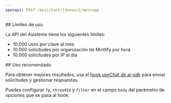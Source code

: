 ```yaml
---
openapi: POST /assistant/{domain}/message
---
```




<div id="rate-limits">
  ## Límites de uso
</div>

La API del Asistente tiene los siguientes límites:

- 10.000 usos por clave al mes
- 10.000 solicitudes por organización de Mintlify por hora
- 10.000 solicitudes por IP al día



<div id="suggested-usage">
  ## Uso recomendado
</div>

Para obtener mejores resultados, usa el [hook useChat de ai-sdk](https://ai-sdk.dev/docs/reference/ai-sdk-ui/use-chat#usechat) para enviar solicitudes y gestionar respuestas.

Puedes configurar `fp`, `threadId` y `filter` en el campo `body` del parámetro de opciones que se pasa al hook.